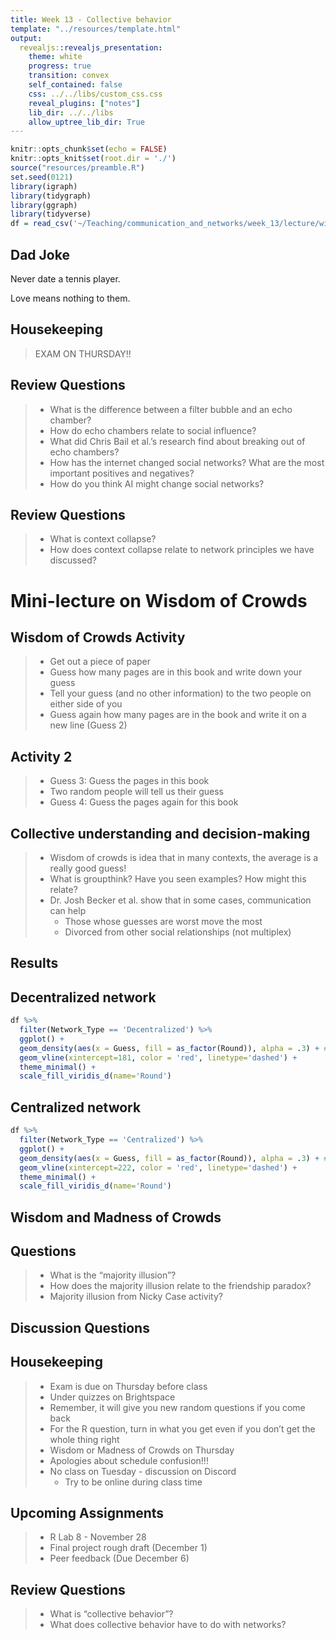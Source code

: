 ```yaml
---
title: Week 13 - Collective behavior
template: "../resources/template.html"
output: 
  revealjs::revealjs_presentation:
    theme: white
    progress: true
    transition: convex
    self_contained: false
    css: ../../libs/custom_css.css
    reveal_plugins: ["notes"]
    lib_dir: ../../libs
    allow_uptree_lib_dir: True
---
```


```r
knitr::opts_chunk$set(echo = FALSE)
knitr::opts_knit$set(root.dir = './')
source("resources/preamble.R")
set.seed(0121)
library(igraph)
library(tidygraph)
library(ggraph)
library(tidyverse)
df = read_csv('~/Teaching/communication_and_networks/week_13/lecture/wisdom_of_crowds_activity.csv')
```

## Dad Joke

Never date a tennis player.

<p class='fragment'>
Love means nothing to them.
</p>

## Housekeeping

> EXAM ON THURSDAY!!

## Review Questions

> - What is the difference between a filter bubble and an echo chamber?
> - How do echo chambers relate to social influence?
> - What did Chris Bail et al.'s research find about breaking out of echo chambers?
> - How has the internet changed social networks? What are the most important positives and negatives?
> - How do you think AI might change social networks?

## Review Questions

> - What is context collapse?
> - How does context collapse relate to network principles we have discussed?

# Mini-lecture on Wisdom of Crowds

## Wisdom of Crowds Activity

> - Get out a piece of paper
> - Guess how many pages are in this book and write down your guess
> - Tell your guess (and no other information) to the two people on either side of you
> - Guess again how many pages are in the book and write it on a new line (Guess 2)

## Activity 2

> - Guess 3: Guess the pages in this book
> - Two random people will tell us their guess
> - Guess 4: Guess the pages again for this book


## Collective understanding and decision-making

> - Wisdom of crowds is idea that in many contexts, the average is a really good guess!
> - What is groupthink? Have you seen examples? How might this relate?
> - Dr. Josh Becker et al. show that in some cases, communication can help
>   - Those whose guesses are worst move the most
>   - Divorced from other social relationships (not multiplex)

## Results

## Decentralized network

```r
df %>%
  filter(Network_Type == 'Decentralized') %>%
  ggplot() +
  geom_density(aes(x = Guess, fill = as_factor(Round)), alpha = .3) + #, position='dodge', bins = 5) + 
  geom_vline(xintercept=181, color = 'red', linetype='dashed') + 
  theme_minimal() + 
  scale_fill_viridis_d(name='Round')
```

## Centralized network

```r
df %>%
  filter(Network_Type == 'Centralized') %>%
  ggplot() +
  geom_density(aes(x = Guess, fill = as_factor(Round)), alpha = .3) + #, position='dodge', bins = 5) + 
  geom_vline(xintercept=222, color = 'red', linetype='dashed') + 
  theme_minimal() + 
  scale_fill_viridis_d(name='Round')
```

## Wisdom and Madness of Crowds

## Questions

> - What is the "majority illusion"?
> - How does the majority illusion relate to the friendship paradox?
> - Majority illusion from Nicky Case activity?

## Discussion Questions

## Housekeeping

> - Exam is due on Thursday before class
> - Under quizzes on Brightspace
> - Remember, it will give you new random questions if you come back
> - For the R question, turn in what you get even if you don't get the whole thing right
> - Wisdom or Madness of Crowds on Thursday
> - Apologies about schedule confusion!!!
> - No class on Tuesday - discussion on Discord
>   - Try to be online during class time


## Upcoming Assignments

> - R Lab 8 - November 28
> - Final project rough draft (December 1)
> - Peer feedback (Due December 6)

## Review Questions

> - What is "collective behavior"?
> - What does collective behavior have to do with networks?
